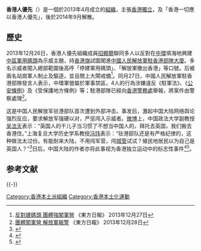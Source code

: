 {{Infobox political party
|名字       = 香港人優先
|原文名     = {{lang|en|Hongkongers Priority}}
|党代表色   = #003399
|图像       = Flag of Hong Kong (1959-1997).svg
|logo_size  = 200px
|图像说明   = [[香港旗|香港旗]]
|党首       = 
|总裁       = 
|主席       = 
|总书记     = 
|发言人     = 
|创始人     = [[張漢賢|張漢賢]]
|leader1_title= 
|leader1_name= 
|leader2_title= 
|leader2_name= 
|leader3_title= 
|leader3_name= 
|建立       = 2013年4月
|解散       = 2014年9月
|合并自     = 香港人主場
|分裂自     = [[我哋係香港人，唔係中國人。|我哋係香港人，唔係中國人。]]
|前身       = 
|并入       = 
|继承       = 
|总部       = 
|党报       = 
|青年组织   = 
|党员数目   = 
|统计日期   = 
|意识形态   = [[反共主義|反共主義]]<br />[[資本主義|資本主義]]<br />[[香港民族主義|香港民族主義]]<br>[[香港獨立|香港獨立]]<br />[[本土主義|本土主義]]
|政治立场   = [[本土派_(香港)|本土派]]
|宗教信仰   = 
|国内组织   = 
|国际组织   = 
|欧洲组织   = 
|欧洲议会党团= 
|seats1_title= <!-- 议会名字 -->
|seats1      = <!-- 议会席位，如250席位中有3个席位：{{Infobox political party/seats|3|250|hex=red}} -->
|官方色彩   = {{Color box|#003399}} [[蓝色|蓝色]]
|官方网站   =
|宣传口号   = 
|国家       = 香港
|脚注       = 
}}
'''香港人優先'''（{{lang-en|'''Hongkongers Priority'''}}）是一個於2013年4月成立的[[组织_(社会学)|組織]]，主張[[香港獨立|香港獨立]]，及「香港一切應以香港人優先」，後於2014年9月解散。

== 歷史 ==
2013年12月26日，香港人優先組織成員[[招顯聰|招顯聰]]聯同多人以反對在[[中環|中環]]填海地興建[[中區軍用碼頭|中區軍用碼頭]]為示威主題，持[[香港旗|香港旗]]試圖闖進[[中國人民解放軍駐香港部隊大廈|中國人民解放軍駐香港部隊大廈]]。多名示威者闖入總部範圍後高呼「停建軍用碼頭」、「解放軍撤出香港」等口號。后被兩名站崗軍人制止及驅逐，並且關上大閘戒備<ref>[http://orientaldaily.on.cc/cnt/news/20131227/00176_022.html 反對建碼頭 團體強闖軍營] {{Wayback|url=http://orientaldaily.on.cc/cnt/news/20131227/00176_022.html |date=20140323135445 }} 《東方日報》 2013年12月27日</ref>。同月27日，中國人民解放軍駐香港部隊發言人表示，中環軍營屬於軍事禁區，4人的行為涉嫌違反《駐軍法》、《[[公安條例_(香港)|公安條例]]》及《受保護地方條例》等；駐港部隊已經向[[香港警務處|香港警務處]]舉報，將案件由警察處理<ref>[http://orientaldaily.on.cc/cnt/news/20131228/00176_018.html 團體闖軍營 解放軍報警] {{Wayback|url=http://orientaldaily.on.cc/cnt/news/20131228/00176_018.html |date=20140323135021 }} 《東方日報》 2013年12月28日</ref>。

这是中国人民解放军驻港部队首次遭到外部冲击。事发后，激起中国大陆网络舆论强烈反应，要求解放军强硬以对，严惩闯入示威者。[[新浪微博|微博]]上，中国政法大学副教授[[吴法天|吴法天]]表示：“英国人的干儿子当习惯了不想当中国人的，拜托去英国，我们搬去香港住。”上海复旦大学历史学系教授[[冯玮|冯玮]]表示：“驻港部队还是有严格纪律的，这种做法太过份。有能耐来大陆，不用闯军营，闯[[城管|城管]]试试？殖民地居民以为自己是英国人？”<ref>{{Cite web |url=https://www.bbc.com/zhongwen/simp/china/2013/12/131228_hongkong_china_army_protest |title=中国驻港军营首遭示威者冲击引网民大哗 |accessdate=2021-04-22 |author= |date=2013-12-28 |work= |publisher=BBC NEWS 中文|language=Zh-hans }}</ref>日后，中国大陆的作者亦将此事视为香港独立运动中的标志性事件<ref>{{Cite journal|last = 
|first = 
|author =李心月
|coauthors = 
|date =2014
|year = 
|month = 
|title =《“港独”势力，成不了气候》
|journal =军事历史研究
|volume = 
|issue =2014年第2期
|pages =40—41
|publisher =人民日报社
|location =北京市
|issn =1673-6176
|pmid = 
|doi = 
|bibcode = 
|oclc =
|id = 
|url =http://www.cqvip.com/QK/61612X/20142/48499351.html
|language =Zh-hans }}</ref>{{Rp|40}}<ref>{{Cite journal|last = 
|first = 
|author =韩姗姗
|coauthors = 
|date =2014
|year = 
|month = 
|title =《从擅闯驻港军营看"港独式"激进运动:特征、原因及危害》
|journal =港澳研究
|volume = 
|issue =2014年第1期
|pages =73—82
|publisher =全国港澳研究会
|location =北京市
|issn =1000-7687
|pmid = 
|doi = 
|bibcode = 
|oclc =
|id = 
|url =https://kns.cnki.net/KCMS/detail/detail.aspx?dbcode=CJFD&filename=YJGA201401009
|language =Zh-hans }}</ref>{{Rp|73}}。

== 参考文献 ==
{{Reflist}}

{{-}}
{{香港政黨}}

[[Category:香港本土派組織|Category:香港本土派組織]]
[[Category:香港本土化運動|Category:香港本土化運動]]